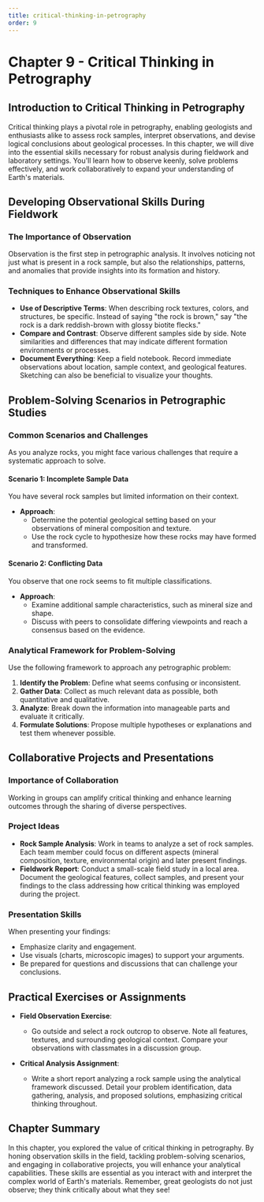 ```yaml
---
title: critical-thinking-in-petrography
order: 9
---
```


# Chapter 9 - Critical Thinking in Petrography

## Introduction to Critical Thinking in Petrography
Critical thinking plays a pivotal role in petrography, enabling geologists and enthusiasts alike to assess rock samples, interpret observations, and devise logical conclusions about geological processes. In this chapter, we will dive into the essential skills necessary for robust analysis during fieldwork and laboratory settings. You'll learn how to observe keenly, solve problems effectively, and work collaboratively to expand your understanding of Earth's materials.

## Developing Observational Skills During Fieldwork
### The Importance of Observation
Observation is the first step in petrographic analysis. It involves noticing not just what is present in a rock sample, but also the relationships, patterns, and anomalies that provide insights into its formation and history.

### Techniques to Enhance Observational Skills
- **Use of Descriptive Terms**: When describing rock textures, colors, and structures, be specific. Instead of saying "the rock is brown," say "the rock is a dark reddish-brown with glossy biotite flecks."
- **Compare and Contrast**: Observe different samples side by side. Note similarities and differences that may indicate different formation environments or processes.
- **Document Everything**: Keep a field notebook. Record immediate observations about location, sample context, and geological features. Sketching can also be beneficial to visualize your thoughts.

## Problem-Solving Scenarios in Petrographic Studies
### Common Scenarios and Challenges
As you analyze rocks, you might face various challenges that require a systematic approach to solve.

#### Scenario 1: Incomplete Sample Data
You have several rock samples but limited information on their context. 
- **Approach**:
  - Determine the potential geological setting based on your observations of mineral composition and texture.
  - Use the rock cycle to hypothesize how these rocks may have formed and transformed.

#### Scenario 2: Conflicting Data
You observe that one rock seems to fit multiple classifications. 
- **Approach**:
  - Examine additional sample characteristics, such as mineral size and shape.
  - Discuss with peers to consolidate differing viewpoints and reach a consensus based on the evidence.

### Analytical Framework for Problem-Solving
Use the following framework to approach any petrographic problem:
1. **Identify the Problem**: Define what seems confusing or inconsistent.
2. **Gather Data**: Collect as much relevant data as possible, both quantitative and qualitative.
3. **Analyze**: Break down the information into manageable parts and evaluate it critically.
4. **Formulate Solutions**: Propose multiple hypotheses or explanations and test them whenever possible.

## Collaborative Projects and Presentations
### Importance of Collaboration
Working in groups can amplify critical thinking and enhance learning outcomes through the sharing of diverse perspectives.

### Project Ideas
- **Rock Sample Analysis**: Work in teams to analyze a set of rock samples. Each team member could focus on different aspects (mineral composition, texture, environmental origin) and later present findings.
- **Fieldwork Report**: Conduct a small-scale field study in a local area. Document the geological features, collect samples, and present your findings to the class addressing how critical thinking was employed during the project.

### Presentation Skills
When presenting your findings:
- Emphasize clarity and engagement.
- Use visuals (charts, microscopic images) to support your arguments.
- Be prepared for questions and discussions that can challenge your conclusions.

## Practical Exercises or Assignments
- **Field Observation Exercise**:
  - Go outside and select a rock outcrop to observe. Note all features, textures, and surrounding geological context. Compare your observations with classmates in a discussion group.

- **Critical Analysis Assignment**:
  - Write a short report analyzing a rock sample using the analytical framework discussed. Detail your problem identification, data gathering, analysis, and proposed solutions, emphasizing critical thinking throughout.

## Chapter Summary
In this chapter, you explored the value of critical thinking in petrography. By honing observation skills in the field, tackling problem-solving scenarios, and engaging in collaborative projects, you will enhance your analytical capabilities. These skills are essential as you interact with and interpret the complex world of Earth's materials. Remember, great geologists do not just observe; they think critically about what they see!